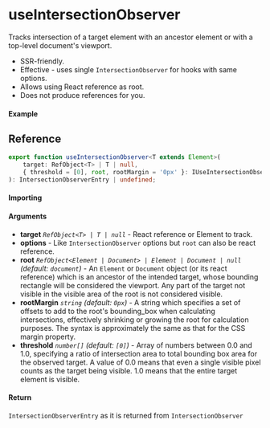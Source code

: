 # useIntersectionObserver

Tracks intersection of a target element with an ancestor element or with a top-level document's
viewport.

- SSR-friendly.
- Effective - uses single `IntersectionObserver` for hooks with same options.
- Allows using React reference as root.
- Does not produce references for you.

#### Example

## Reference

```ts
export function useIntersectionObserver<T extends Element>(
	target: RefObject<T> | T | null,
	{ threshold = [0], root, rootMargin = '0px' }: IUseIntersectionObserverOptions = {}
): IntersectionObserverEntry | undefined;
```

#### Importing

#### Arguments

- **target** _`RefObject<T> | T | null`_ - React reference or Element to track.
- **options** - Like `IntersectionObserver` options but `root` can also be react reference.
- **root** _`RefObject<Element | Document> | Element | Document | null`_ _(default: `document`)_ -
  An `Element` or `Document` object (or its react reference) which is an ancestor of the intended
  target, whose bounding rectangle will be considered the viewport. Any part of the target not
  visible in the visible area of the root is not considered visible.
- **rootMargin** _`string`_ _(default: `0px`)_ - A string which specifies a set of offsets to add
  to the root's bounding_box when calculating intersections, effectively shrinking or growing the
  root for calculation purposes. The syntax is approximately the same as that for the CSS margin
  property.
- **threshold** _`number[]`_ _(default: `[0]`)_ - Array of numbers between 0.0 and 1.0, specifying
  a ratio of intersection area to total bounding box area for the observed target. A value of 0.0
  means that even a single visible pixel counts as the target being visible. 1.0 means that the
  entire target element is visible.

#### Return

`IntersectionObserverEntry` as it is returned from `IntersectionObserver`
